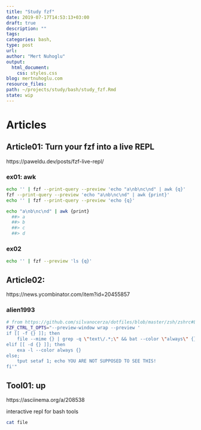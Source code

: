 ```yaml
---
title: "Study fzf"
date: 2019-07-17T14:53:13+03:00 
draft: true
description: ""
tags:
categories: bash, 
type: post
url:
author: "Mert Nuhoglu"
output:
  html_document:
    css: styles.css
blog: mertnuhoglu.com
resource_files:
path: ~/projects/study/bash/study_fzf.Rmd
state: wip
---
```


# Articles

## Article01: Turn your fzf into a live REPL

https://paweldu.dev/posts/fzf-live-repl/

### ex01: awk

``` bash
echo '' | fzf --print-query --preview 'echo "a\nb\nc\nd" | awk {q}'
fzf --print-query --preview 'echo "a\nb\nc\nd" | awk {print}'
echo '' | fzf --print-query --preview 'echo {q}'
``` 

``` bash
echo "a\nb\nc\nd" | awk {print}
  ##> a
  ##> b
  ##> c
  ##> d
``` 

### ex02

``` bash
echo '' | fzf --preview 'ls {q}'
``` 

## Article02: 

https://news.ycombinator.com/item?id=20455857

### alien1993

``` bash
# from https://github.com/silvanocerza/dotfiles/blob/master/zsh/zshrc#L44-L55
FZF_CTRL_T_OPTS="--preview-window wrap --preview '
if [[ -f {} ]]; then
    file --mime {} | grep -q \"text\/.*;\" && bat --color \"always\" {} || (tput setaf 1; file --mime {})
elif [[ -d {} ]]; then
    exa -l --color always {}
else;
    tput setaf 1; echo YOU ARE NOT SUPPOSED TO SEE THIS!
fi'"
``` 

## Tool01: up

https://asciinema.org/a/208538

interactive repl for bash tools

``` bash
cat file
``` 



